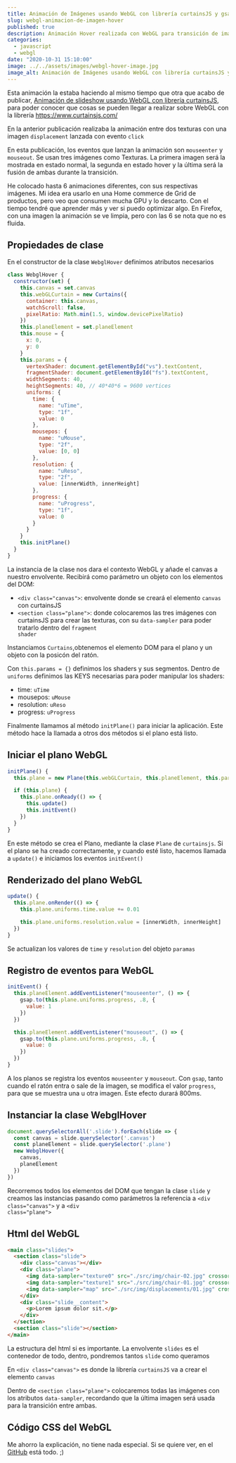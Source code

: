 ---
title: Animación de Imágenes usando WebGL con librería curtainsJS y gsap
slug: webgl-animacion-de-imagen-hover
published: true
description: Animación Hover realizada con WebGL para transición de imágenes usando librería curtainsjs y gsap. Imágenes usadas como displacement y modificaciones de vertex y fragment shaders
categories:
  - javascript
  - webgl
date: "2020-10-31 15:10:00"
image: ../../assets/images/webgl-hover-image.jpg
image_alt: Animación de Imágenes usando WebGL con librería curtainsJS y gsap
---

Esta animación la estaba haciendo al mismo tiempo que otra que acabo de publicar, <a href="/blog/webgl-slideshow">Animación de slideshow usando WebGL con librería curtainsJS</a>, para poder conocer que cosas se pueden llegar a realizar sobre WebGL con la librería <a href="https://www.curtainsjs.com/" target="_blank" rel="noopener">https://www.curtainsjs.com/</a>

En la anterior publicación realizaba la animación entre dos texturas con una imagen <code>displacement</code> lanzada con evento <code>click</code>

En esta publicación, los eventos que lanzan la animación son <code>mouseenter</code> y <code>mouseout</code>. Se usan tres imágenes como Texturas. La primera imagen será la mostrada en estado normal, la segunda en estado hover y la última será la fusión de ambas durante la transición.

He colocado hasta 6 animaciones diferentes, con sus respectivas imágenes. Mi idea era usarlo en una Home commerce de Grid de productos, pero veo que consumen mucha GPU y lo descarto. Con el tiempo tendré que aprender más y ver si puedo optimizar algo. En Firefox, con una imagen la animación se ve limpia, pero con las 6 se nota que no es fluida.


<Codepen id="ZEOeWam" defaultTab="result" name={frontmatter.title} />

## Propiedades de clase

En el constructor de la clase <code>WebglHover</code> definimos atributos necesarios

```javascript
class WebglHover {
  constructor(set) {
    this.canvas = set.canvas
    this.webGLCurtain = new Curtains({
      container: this.canvas,
      watchScroll: false,
      pixelRatio: Math.min(1.5, window.devicePixelRatio)
    })
    this.planeElement = set.planeElement
    this.mouse = {
      x: 0,
      y: 0
    }
    this.params = {
      vertexShader: document.getElementById("vs").textContent,
      fragmentShader: document.getElementById("fs").textContent,
      widthSegments: 40,
      heightSegments: 40, // 40*40*6 = 9600 vertices
      uniforms: {
        time: {
          name: "uTime",
          type: "1f",
          value: 0
        },
        mousepos: {
          name: "uMouse",
          type: "2f",
          value: [0, 0]
        },
        resolution: {
          name: "uReso",
          type: "2f",
          value: [innerWidth, innerHeight]
        },
        progress: {
          name: "uProgress",
          type: "1f",
          value: 0
        }
      }
    }
    this.initPlane()
  }
}
```

La instancia de la clase nos dara el contexto WebGL y añade el canvas a nuestro envolvente. Recibirá como parámetro un objeto con los elementos del DOM:

* <code>&lt;div class="canvas"&gt;</code>: envolvente donde se creará el elemento <code>canvas</code> con curtainsJS
* <code>&lt;section class="plane"&gt;</code>: donde colocaremos las tres imágenes con curtainsJS para crear las texturas, con su <code>data-sampler</code> para poder tratarlo dentro del <code>fragment shader</code>

Instanciamos <code>Curtains</code>,obtenemos el elemento DOM para el plano y un objeto con la posicón del ratón.

Con <code>this.params = {}</code> definimos los shaders y sus segmentos. Dentro de <code>uniforms</code> definimos las KEYS necesarias para poder manipular los shaders:

* time: <code>uTime</code>
* mousepos: <code>uMouse</code>
* resolution: <code>uReso</code>
* progress: <code>uProgress</code>

Finalmente llamamos al método <code>initPlane()</code> para iniciar la aplicación. Este método hace la llamada a otros dos métodos si el plano está listo.

## Iniciar el plano WebGL

```javascript
initPlane() {
  this.plane = new Plane(this.webGLCurtain, this.planeElement, this.params)

  if (this.plane) {
    this.plane.onReady(() => {
      this.update()
      this.initEvent()
    })
  }
}
```

En este método se crea el Plano, mediante la clase <code>Plane</code> de <code>curtainsjs</code>. Si el plano se ha creado correctamente, y cuando esté listo, hacemos llamada a <code>update()</code> e iniciamos los eventos <code>initEvent()</code>

## Renderizado del plano WebGL

```javascript
update() {
  this.plane.onRender(() => {
    this.plane.uniforms.time.value += 0.01

    this.plane.uniforms.resolution.value = [innerWidth, innerHeight]
  })
}
```

Se actualizan los valores de <code>time</code> y <code>resolution</code> del objeto <code>paramas</code>

## Registro de eventos para WebGL

```javascript
initEvent() {
  this.planeElement.addEventListener("mouseenter", () => {
    gsap.to(this.plane.uniforms.progress, .8, {
      value: 1
    })
  })

  this.planeElement.addEventListener("mouseout", () => {
    gsap.to(this.plane.uniforms.progress, .8, {
      value: 0
    })
  })
}
```

A los planos se registra los eventos <code>mouseenter</code> y <code>mouseout</code>. Con <code>gsap</code>, tanto cuando el ratón entra o sale de la imagen, se modifica el valor <code>progress</code>, para que se muestra una u otra imagen. Este efecto durará 800ms.

## Instanciar la clase WebglHover

```javascript
document.querySelectorAll('.slide').forEach(slide => {
  const canvas = slide.querySelector('.canvas')
  const planeElement = slide.querySelector('.plane')
  new WebglHover({
    canvas,
    planeElement
  })
})
```

Recorremos todos los elementos del DOM que tengan la clase <code>slide</code> y creamos las instancias pasando como parámetros la referencia a <code>&lt;div class="canvas"&gt;</code> y a <code>&lt;div class="plane"&gt;</code>

## Html del WebGL

```html
<main class="slides">
  <section class="slide">
    <div class="canvas"></div>
    <div class="plane">
      <img data-sampler="texture0" src="./src/img/chair-02.jpg" crossorigin="anonymous" />
      <img data-sampler="texture1" src="./src/img/chair-01.jpg" crossorigin="anonymous" />
      <img data-sampler="map" src="./src/img/displacements/01.jpg" crossorigin="anonymous" />
    </div>
    <div class="slide__content">
      <p>Lorem ipsum dolor sit.</p>
    </div>
  </section>
  <section class="slide"></section>
</main>
```

La estructura del html si es importante. La envolvente <code>slides</code> es el contenedor de todo, dentro, pondremos tantos <code>slide</code> como queramos

En <code>&lt;div class="canvas"&gt;</code> es donde la librería <code>curtainsJS</code> va a crear el elemento <code>canvas</code>

Dentro de <code>&lt;section class="plane"&gt;</code> colocaremos todas las imágenes con los atributos <code>data-sampler</code>, recordando que la última imagen será usada para la transición entre ambas.

## Código CSS del WebGL

Me ahorro la explicación, no tiene nada especial. Si se quiere ver, en el <a href="https://github.com/ivanalbizu/WEBGL-texture-Hover" target="_blank" rel="noopener">GitHub</a> está todo. ;)

